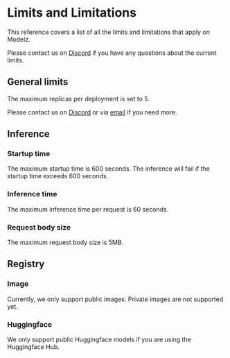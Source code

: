 # Limits and Limitations

This reference covers a list of all the limits and limitations that apply on Modelz.

Please contact us on [Discord](https://discord.gg/F4WnzqmeNj) if you have any questions about the current limits.

## General limits

The maximum replicas per deployment is set to 5.

Please contact us on [Discord](https://discord.gg/F4WnzqmeNj) or via [email](mailto://modelz-support@tensorchord.ai) if you need more.

## Inference

### Startup time

The maximum startup time is 600 seconds. The inference will fail if the startup time exceeds 600 seconds.

### Inference time

The maximum inference time per request is 60 seconds.

### Request body size

The maximum request body size is 5MB.

## Registry

### Image

Currently, we only support public images. Private images are not supported yet.

### Huggingface

We only support public Huggingface models if you are using the Huggingface Hub.
